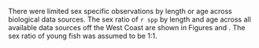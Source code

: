 There were limited sex specific observations by length or age across biological data sources. The sex ratio of `r spp` by length and age across all available data sources off the West Coast are shown in Figures \ref{fig:len-sex-ratio} and \ref{fig:age-sex-ratio}. The sex ratio of young fish was assumed to be 1:1. 